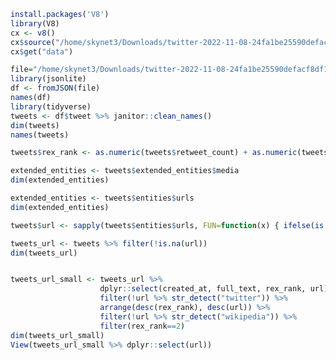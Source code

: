 
```r
install.packages('V8')
library(V8)
cx <- v8()
cx$source("/home/skynet3/Downloads/twitter-2022-11-08-24fa1be25590defacf8df1fe45d475a1b82d1e6d6223a7c9cb10e61deff3c19d/data/tweets.js") # now the variable 'data' is defined in V8
cx$get("data") 

file="/home/skynet3/Downloads/twitter-2022-11-08-24fa1be25590defacf8df1fe45d475a1b82d1e6d6223a7c9cb10e61deff3c19d/data/tweets.js"
library(jsonlite)
df <- fromJSON(file)
names(df)
library(tidyverse)
tweets <- df$tweet %>% janitor::clean_names()
dim(tweets)
names(tweets)

tweets$rex_rank <- as.numeric(tweets$retweet_count) + as.numeric(tweets$favorite_count)

extended_entities <- tweets$extended_entities$media
dim(extended_entities)

extended_entities <- tweets$entities$urls
dim(extended_entities)

tweets$url <- sapply(tweets$entities$urls, FUN=function(x) { ifelse(is.null(x$expanded_url), NA, x$expanded_url) } ) %>% unlist()

tweets_url <- tweets %>% filter(!is.na(url))
dim(tweets_url)


tweets_url_small <- tweets_url %>% 
                    dplyr::select(created_at, full_text, rex_rank, url) %>%
                    filter(!url %>% str_detect("twitter")) %>%
                    arrange(desc(rex_rank), desc(url)) %>%
                    filter(!url %>% str_detect("wikipedia")) %>%
                    filter(rex_rank==2)
dim(tweets_url_small)
View(tweets_url_small %>% dplyr::select(url))



```